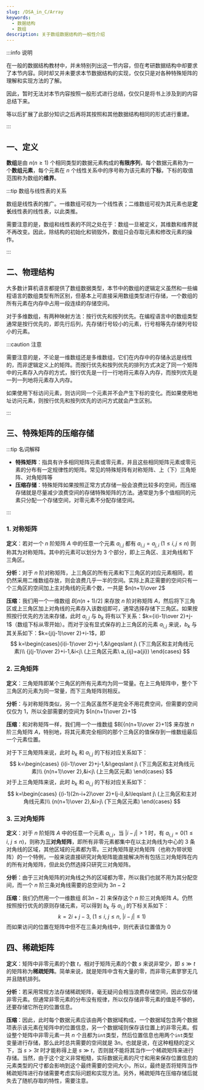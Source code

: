 ```yaml
---
slug: /DSA_in_C/Array
keywords:
  - 数据结构
  - 数组
description: 关于数组数据结构的一般性介绍
---
```


:::info 说明

在一般的数据结构教材中，并未特别列出这一节内容，但在考研数据结构中却要求了本节内容。同时却又并未要求本节数据结构的实现，仅仅只是对各种特殊矩阵的理解和实现方法的了解。

因此，暂时无法对本节内容按照一般形式进行总结，仅仅只是将书上涉及到的内容总结下来。

等以后扩展了此部分知识之后再将其按照和其他数据结构相同的形式进行重建。

:::

## 一、定义

**数组**是由 $n(n\geqslant 1)$ 个相同类型的数据元素构成的**有限序列**，每个数据元素称为一个**数组元素**，每个元素在 $n$ 个线性关系中的序号称为该元素的**下标**，下标的取值范围称为数组的**维界**。

:::tip 数组与线性表的关系

数组是线性表的推广。一维数组可视为一个线性表；二维数组可视为其元素也是**定长**线性表的线性表，以此类推。

需要注意的是，数组和线性表的不同之处在于：数组一旦被定义，其维数和维界就不再改变。因此，除结构的初始化和销毁外，数组只会存取元素和修改元素的操作。

:::



## 二、物理结构

大多数计算机语言都提供了数组数据类型，本节中的数组的逻辑定义虽然和一些编程语言的数组类型有所区别，但基本上可直接采用数组类型进行存储，一个数组的所有元素在内存中占用一段连续的存储空间。

对于多维数组，有两种映射方法：按行优先和按列优先。在编程语言中的数组类型通常是按行优先的，即先行后列，先存储行号较小的元素，行号相等先存储列号较小的元素。

:::caution 注意

需要注意的是，不论是一维数组还是多维数组，它们在内存中的存储永远是线性的，而非逻辑定义上的矩阵。而按行优先和按列优先的排列方式决定了同一个矩阵中的元素存入内存的方式，按行优先是一行一行地将元素存入内存，而按列优先是一列一列地将元素存入内存。

如果使用下标访问元素，则访问同一个元素并不会产生下标的变化。而如果使用地址访问元素，则按行优先和按列优先的访问方式就会产生区别。

:::



## 三、特殊矩阵的压缩存储

:::tip 名词解释

- **特殊矩阵**：指具有许多相同矩阵元素或零元素，并且这些相同矩阵元素或零元素的分布有一定规律性的矩阵。常见的特殊矩阵有对称矩阵、上（下）三角矩阵、对角矩阵等
- **压缩存储**：特殊矩阵如果按照正常方式存储一般会浪费比较多的空间，而压缩存储就是尽量减少浪费空间的存储特殊矩阵的方法。通常是为多个值相同的元素只分配一个存储空间，对零元素不分配存储空间。

:::

### 1. 对称矩阵

**定义**：若对一个 $n$ 阶矩阵 $A$ 中的任意一个元素 $a_{i,j}$ 都有 $a_{i,j}=a_{j,i}\ (1\leqslant i, j\leqslant n)$ 则称其为对称矩阵。其中的元素可以划分为 3 个部分，即上三角区、主对角线和下三角区。

**分析**：对于 $n$ 阶对称矩阵，上三角区的所有元素和下三角区的对应元素相同，若仍然采用二维数组存放，则会浪费几乎一半的空间。实际上真正需要的空间只有一个三角区的空间加上主对角线的元素个数，一共是 $n(n+1)\over 2$

**压缩**：我们用一个一维数组 $B[n(n+1)/2]$ 来存放 $n$ 阶对称矩阵 $A$，然后将下三角区或上三角区加上对角线的元素存入该数组即可，通常选择存储下三角区。如果按照按行优先的方法来存储，此时 $a_{i,j}$ 与 $b_k$ 将有以下关系：$k={i(i-1)\over 2}+j-1$（数组下标从零开始）。而对于没有显式保存的上三角区的元素 $a_{i,j}$ 来说，$b_k$ 与其关系如下：$k={j(j-1)\over 2}+i-1$，即
$$
k=\begin{cases}{i(i-1)\over 2}+j-1,&i\geqslant j\ (下三角区和主对角线元素)\\
{j(j-1)\over 2}+i-1,&i<j\ (上三角区元素\ a_{ij}=a{ji})
\end{cases}
$$


### 2. 三角矩阵

**定义**：三角矩阵即某个三角区的所有元素均为同一常量。在上三角矩阵中，整个下三角区的元素为同一常量，而下三角矩阵则相反。

**分析**：与对称矩阵类似，另一个三角区虽然不是完全不用花费空间，但需要的空间仅仅为 1，所以全部需要的空间为 ${n(n+1)\over 2}+1$

**压缩**：和对称矩阵一样，我们用一个一维数组 $B[{n(n+1)\over 2}+1]$ 来存放 $n$ 阶三角矩阵 $A$，特别地，将其元素完全相同的那个三角区的值保存到一维数组最后一个元素位置。

对于下三角矩阵来说，此时 $b_k$ 和 $a_{i,j}$ 的下标对应关系如下：
$$
k=\begin{cases}
{i(i-1)\over 2}+j-1,&i\geqslant j\ (下三角区和主对角线元素)\\
{n(n+1)\over 2},&i<j\ (上三角区元素)
\end{cases}
$$
对于上三角矩阵来说，此时 $b_k$ 和 $a_{i,j}$ 的下标对应关系如下：
$$
k=\begin{cases}
{(i-1)(2n-i+2)\over 2}+(j-i),&i\leqslant j\ (上三角区和主对角线元素)\\
{n(n+1)\over 2},&i>j\ (下三角区元素)
\end{cases}
$$


### 3. 三对角矩阵

**定义**：对于 $n$ 阶矩阵 $A$ 中的任意一个元素 $a_{i,j}$，当 $|i-j|>1$ 时，有 $a_{i,j}=0(1\leqslant i,\ j\leqslant n)$，则称为**三对角矩阵**，即所有非零元素都集中在以主对角线为中心的 3 条对角线的区域，其他区域的元素都为零。三对角矩阵是对角矩阵（也称为带状矩阵）的一个特例，一般来说直接研究对角矩阵能直接解决所有包括三对角矩阵在内的所有对角矩阵，但此处仍然选择只研究三对角矩阵。

**分析**：由于三对角矩阵的对角线之外的区域都为零，所以我们也就不用为其分配空间，而一个 $n$ 阶三条对角线需要的总空间为 $3n-2$

**压缩**：我们仍然用一个一维数组 $B[3n-2]$ 来保存这个 $n$ 阶三对角矩阵 $A$。仍然按照按行优先的原则存储元素，可以得到 $b_k$ 与 $a_{i,j}$ 的下标关系如下：
$$
k=2i+j-3,\ (1\leqslant i,\ j\leqslant n,\ |i-j|\leqslant 1)
$$
而如果访问的位置在矩阵中但不在三条对角线中，则代表该位置值为 0



## 四、稀疏矩阵

**定义**：矩阵中非零元素的个数 $t$，相对于矩阵元素的个数 $s$ 来说非常少，即 $s\gg t$ 的矩阵称为**稀疏矩阵**。简单来说，就是矩阵中含有大量的零，而非零元素寥寥无几并且随机排列。

**分析**：若采用常规方法存储稀疏矩阵，毫无疑问会相当浪费存储空间，因此仅存储非零元素。但通常非零元素的分布没有规律，所以仅存储非零元素的值是不够的，还要存储它所在的位置信息。

**压缩**：因此，此时每个数据元素应该由两个数据域构成，一个数据域包含两个数据项表示该元素在矩阵中的位置信息，另一个数据域则保存该位置上的非零元素。假设整个矩阵中非零元素一共 $n$ 个且都为`int`类型，然后位置信息也用两个`int`类型变量进行存储，那么此时总共需要的空间就是 $3n$。也就是说，在这种粗糙的定义下，当 $s>3t$ 时才能称得上是 $s\gg t$，否则就不能将其当作一个稀疏矩阵来进行存储。当然，由于这个定义非常粗糙，实际数据元素的尺寸和用来保存位置信息的元素类型的尺寸都会影响到这个最终需要的空间大小，所以，最终是否将矩阵当作稀疏矩阵进行存储需要考虑实际问题和实现方法。另外，稀疏矩阵在压缩存储后就失去了随机存取的特性，需要注意。